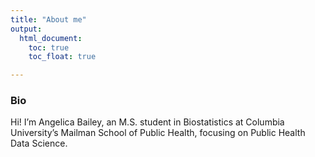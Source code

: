 ```yaml
---
title: "About me"
output: 
  html_document:
    toc: true
    toc_float: true

---
```


### Bio

Hi! I’m Angelica Bailey, an M.S. student in Biostatistics at Columbia University’s Mailman School of Public Health, focusing on Public Health Data Science.












